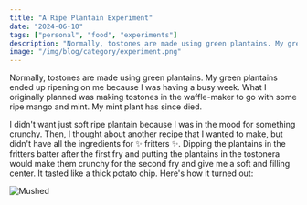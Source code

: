 ```yaml
---
title: "A Ripe Plantain Experiment"
date: "2024-06-10"
tags: ["personal", "food", "experiments"]
description: "Normally, tostones are made using green plantains. My green plantains ended up ripening on me because I was having a busy week."
image: "/img/blog/category/experiment.png"
---
```


Normally, tostones are made using green plantains. My green plantains ended up ripening on me because I was having a busy week. What I originally planned was making tostones in the waffle-maker to go with some ripe mango and mint. My mint plant has since died. 

I didn't want just soft ripe plantain because I was in the mood for something crunchy. Then, I thought about another recipe that I wanted to make, but didn't have all the ingredients for ✨ fritters ✨. Dipping the plantains in the fritters batter after the first fry and putting the plantains in the tostonera would make them crunchy for the second fry and give me a soft and filling center. It tasted like a thick potato chip. Here's how it turned out:

<div className="flex">
<Image src="https://i.imgur.com/CgL8687.jpg" alt="Mushed" width={300} height={400} />
</div>


